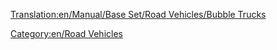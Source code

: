 [[Translation:en/Manual/Base Set/Road Vehicles/Bubble Trucks]]

{{en/RoadVehicle|name=MightyMover Bubble Truck
|img=en/MightyMover Bubble.gif
|price=£4,797 ($9,594)
|speed=30 mph (48 km/h)
|annual=£422 ($844)
|designed=1935
|life=15
|capacity=17 bubbles
}}
{{en/RoadVehicle|name=Powernaught Bubble Truck
|img=en/Powernaught bubble.gif
|price=£6,054 ($12,108)
|speed=55 mph (88 km/h)
|annual=£790 ($1,580)
|designed=1977
|life=15
|capacity=19 bubbles
}}
{{en/RoadVehicle|name=Wizzowow Bubble Truck
|img=en/Wizzowow Bubble.gif
|price=£6,481 ($12,962)
|speed=70 mph (112 km/h)
|annual=£1,131 ($2,262)
|designed=2011
|life=15
|capacity=22 bubbles
}}
[[Category:en/Road Vehicles]]